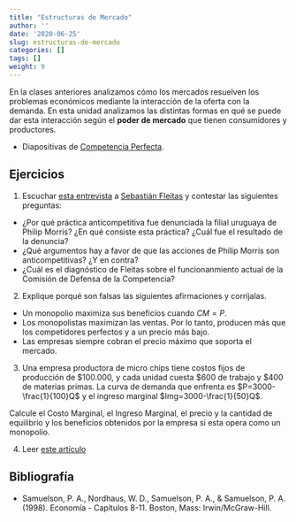```yaml
---
title: "Estructuras de Mercado"
author: ''
date: '2020-06-25'
slug: estructuras-de-mercado
categories: []
tags: []
weight: 9
---
```



<style>


.twitter-tweet {

  margin: 0 auto;
}

</style>

En la clases anteriores analizamos cómo los mercados resuelven los problemas económicos mediante la interacción de la oferta con la demanda. En esta unidad analizamos las distintas formas en qué se puede dar esta interacción según el __poder de mercado__ que tienen consumidores y productores.

 - Diapositivas de [Competencia Perfecta](https://org-ind--diapos-econ.netlify.app/).


## Ejercicios

1. Escuchar [esta entrevista](https://delsol.uy/notoquennada/sebastianfleitas/defensa-de-la-competencia-perdio-prestigio-en-caso-con-philip-morris-1) a [Sebastián Fleitas](http://www.sebastianfleitas.com/) y contestar las siguientes preguntas:

-  ¿Por qué práctica anticompetitiva fue denunciada la filial uruguaya de Philip Morris? ¿En qué consiste esta práctica? ¿Cuál fue el resultado de la denuncia?
- ¿Qué argumentos hay a favor de que las acciones de Philip Morris son anticompetitivas? ¿Y en contra?
- ¿Cuál es el diagnóstico de Fleitas sobre el funcionanmiento actual de la Comisión de Defensa de la Competencia?

2. Explique porqué son falsas las siguientes afirmaciones y corríjalas.
- Un monopolio maximiza sus beneficios cuando $CM = P$.
- Los monopolistas maximizan las ventas. Por lo tanto, producen más que los competidores perfectos y a un precio más bajo.
- Las empresas siempre cobran el precio máximo que soporta el mercado.

3. Una empresa productora de micro chips tiene costos fijos de producción de $100.000, y cada unidad cuesta $600 de trabajo y $400 de materias primas. La curva de demanda que enfrenta es $P=3000-\frac{1}{100}Q$ y el ingreso marginal $Img=3000-\frac{1}{50}Q$. 

Calcule el Costo Marginal, el Ingreso Marginal, el precio y la cantidad de equilibrio y los beneficios obtenidos por la empresa si esta opera como un monopolio. 


4. Leer [este artículo](https://www.vox.com/recode/2020/10/6/21505027/congress-big-tech-antitrust-report-facebook-google-amazon-apple-mark-zuckerberg-jeff-bezos-tim-cook)


## Bibliografía


- Samuelson, P. A., Nordhaus, W. D., Samuelson, P. A., & Samuelson, P. A. (1998). Economía - Capítulos 8-11. Boston, Mass: Irwin/McGraw-Hill.
